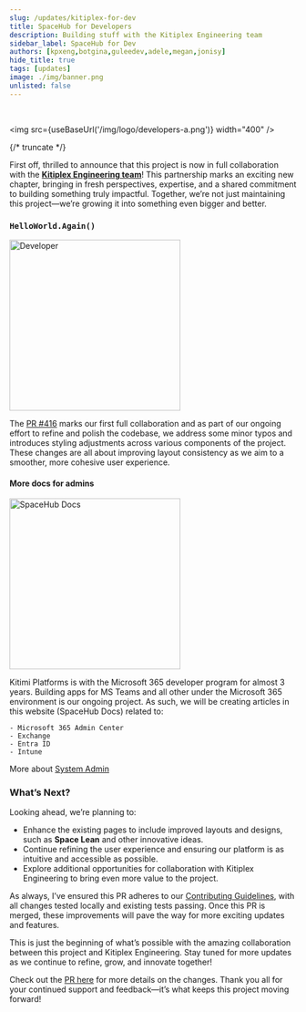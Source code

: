 ```yaml
---
slug: /updates/kitiplex-for-dev
title: SpaceHub for Developers
description: Building stuff with the Kitiplex Engineering team
sidebar_label: SpaceHub for Dev
authors: [kpxeng,botgina,guleedev,adele,megan,jonisy]
hide_title: true
tags: [updates]
image: ./img/banner.png
unlisted: false
---
```


<!-- import postBanner from './img/banner.png'; -->

<br />




<img src={useBaseUrl('/img/logo/developers-a.png')} width="400" />




{/* truncate */}



First off, thrilled to announce that this project is now in full collaboration with the [**Kitiplex Engineering team**](https://github.com/kpxengineering)! This partnership marks an exciting new chapter, bringing in fresh perspectives, expertise, and a shared commitment to building something truly impactful. Together, we’re not just maintaining this project—we’re growing it into something even bigger and better.


### `HelloWorld.Again()`

<img src={devBanner} alt="Developer" width="300" />



The [PR #416](https://github.com/mkeithX/mkeithx.github.io/pull/416) marks our first full collaboration and as part of our ongoing effort to refine and polish the codebase, we  address some minor typos and introduces styling adjustments across various components of the project. These changes are all about improving layout consistency as we aim to a smoother, more cohesive user experience.

#### More docs for admins

<img src={spaceDocs} alt="SpaceHub Docs" width="300" />

Kitimi Platforms is with the Microsoft 365 developer program for almost 3 years. Building apps for MS Teams and all other under the Microsoft 365 environment is our ongoing project. As such, we will be creating articles in this website (SpaceHub Docs) related to:

    - Microsoft 365 Admin Center
    - Exchange
    - Entra ID
    - Intune

More about [System Admin](/docs/system-administration)


### What’s Next?  
Looking ahead, we’re planning to:  
- Enhance the existing pages to include improved layouts and designs, such as **Space Lean** and other innovative ideas.  
- Continue refining the user experience and ensuring our platform is as intuitive and accessible as possible.  
- Explore additional opportunities for collaboration with Kitiplex Engineering to bring even more value to the project.  

As always, I’ve ensured this PR adheres to our [Contributing Guidelines](https://github.com/mkeithX/mkeithx.github.io/blob/main/CONTRIBUTING.md#pull-requests), with all changes tested locally and existing tests passing. Once this PR is merged, these improvements will pave the way for more exciting updates and features.  

This is just the beginning of what’s possible with the amazing collaboration between this project and Kitiplex Engineering. Stay tuned for more updates as we continue to refine, grow, and innovate together!  

Check out the [PR here](https://github.com/mkeithX/mkeithx.github.io/pull/416) for more details on the changes. Thank you all for your continued support and feedback—it’s what keeps this project moving forward!  






<br />







